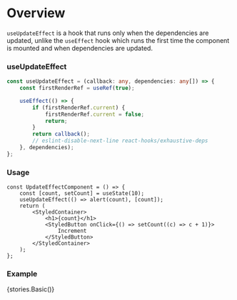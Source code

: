 
<Meta title="Hooks/Docs/useUpdateEffect" component={UpdateEffectComponent} />

# Overview

`useUpdateEffect` is a hook that runs only when the dependencies are updated, unlike the `useEffect` hook which runs the first time the component is mounted and when dependencies are updated.

### useUpdateEffect

```ts
const useUpdateEffect = (callback: any, dependencies: any[]) => {
    const firstRenderRef = useRef(true);

    useEffect(() => {
        if (firstRenderRef.current) {
            firstRenderRef.current = false;
            return;
        }
        return callback();
        // eslint-disable-next-line react-hooks/exhaustive-deps
    }, dependencies);
};
```

### Usage

```tsx
const UpdateEffectComponent = () => {
    const [count, setCount] = useState(10);
    useUpdateEffect(() => alert(count), [count]);
    return (
        <StyledContainer>
            <h1>{count}</h1>
            <StyledButton onClick={() => setCount((c) => c + 1)}>
                Increment
            </StyledButton>
        </StyledContainer>
    );
};
```

### Example

<Preview>
    <Story name="useUpdateEffect">{stories.Basic()}</Story>
</Preview>
